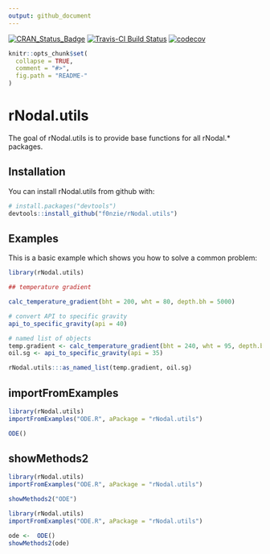 ```yaml
---
output: github_document
---
```


<!-- README.md is generated from README.Rmd. Please edit that file -->
[![CRAN_Status_Badge](http://www.r-pkg.org/badges/version/rNodal.utils)](https://cran.r-project.org/package=rNodal.utils)
[![Travis-CI Build Status](https://travis-ci.org/f0nzie/rNodal.utils.svg?branch=master)](https://travis-ci.org/f0nzie/rNodal.utils)
[![codecov](https://codecov.io/gh/f0nzie/rNodal.utils/branch/develop/graph/badge.svg)](https://codecov.io/gh/f0nzie/rNodal.utils)

```r
knitr::opts_chunk$set(
  collapse = TRUE,
  comment = "#>",
  fig.path = "README-"
)
```

# rNodal.utils
The goal of rNodal.utils is to provide base functions for all rNodal.* packages.


## Installation

You can install rNodal.utils from github with:

```r
# install.packages("devtools")
devtools::install_github("f0nzie/rNodal.utils")
```


## Examples
This is a basic example which shows you how to solve a common problem:

```r
library(rNodal.utils)

## temperature gradient

calc_temperature_gradient(bht = 200, wht = 80, depth.bh = 5000)
```

```r
# convert API to specific gravity
api_to_specific_gravity(api = 40)
```

```r
# named list of objects
temp.gradient <- calc_temperature_gradient(bht = 240, wht = 95, depth.bh = 9000)
oil.sg <- api_to_specific_gravity(api = 35)

rNodal.utils:::as_named_list(temp.gradient, oil.sg)
```


## importFromExamples

```r
library(rNodal.utils)
importFromExamples("ODE.R", aPackage = "rNodal.utils")

ODE()
```


## showMethods2


```r
library(rNodal.utils)
importFromExamples("ODE.R", aPackage = "rNodal.utils")

showMethods2("ODE")
```


```r
library(rNodal.utils)
importFromExamples("ODE.R", aPackage = "rNodal.utils")

ode <-  ODE()
showMethods2(ode)
```



